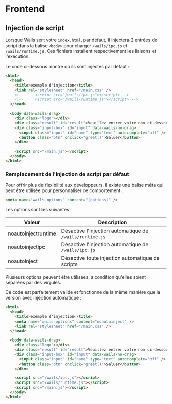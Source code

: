 # Frontend

## Injection de script

Lorsque Wails sert votre `index.html`, par défaut, il injectera 2 entrées de script dans la balise `<body>` pour charger `/wails/ipc.js`
et `/wails/runtime.js`. Ces fichiers installent respectivement les liaisons et l'exécution.

Le code ci-dessous montre où ils sont injectés par défaut :

```html
<html>
  <head>
    <title>exemple d'injection</title>
    <link rel="stylesheet" href="/main.css" />
    <!--     <script src="/wails/ipc.js"></script> -->
    <!--     <script src="/wails/runtime.js"></script> -->
  </head>

  <body data-wails-drag>
    <div class="logo"></div>
    <div class="result" id="result">Veuillez entrer votre nom ci-dessous 👇</div>
    <div class="input-box" id="input" data-wails-no-drag>
      <input class="input" id="name" type="text" autocomplete="off" />
      <button class="btn" onclick="greet()">Saluer</button>
    </div>

    <script src="/main.js"></script>
  </body>
</html>
```

### Remplacement de l'injection de script par défaut

Pour offrir plus de flexibilité aux développeurs, il existe une balise méta qui peut être utilisée pour personnaliser ce comportement :

```html
<meta name="wails-options" content="[options]" />
```

Les options sont les suivantes :

| Valeur               | Description                                        |
| ------------------- | -------------------------------------------------- |
| noautoinjectruntime | Désactive l'injection automatique de `/wails/runtime.js` |
| noautoinjectipc     | Désactive l'injection automatique de `/wails/ipc.js`     |
| noautoinject        | Désactive toute injection automatique de scripts            |

Plusieurs options peuvent être utilisées, à condition qu'elles soient séparées par des virgules.

Ce code est parfaitement valide et fonctionne de la même manière que la version avec injection automatique :

```html
<html>
  <head>
    <title>exemple d'injection</title>
    <meta name="wails-options" content="noautoinject" />
    <link rel="stylesheet" href="/main.css" />
  </head>

  <body data-wails-drag>
    <div class="logo"></div>
    <div class="result" id="result">Veuillez entrer votre nom ci-dessous 👇</div>
    <div class="input-box" id="input" data-wails-no-drag>
      <input class="input" id="name" type="text" autocomplete="off" />
      <button class="btn" onclick="greet()">Saluer</button>
    </div>

    <script src="/wails/ipc.js"></script>
    <script src="/wails/runtime.js"></script>
    <script src="/main.js"></script>
  </body>
</html>
```